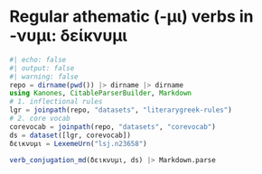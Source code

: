 # Regular athematic (-μι) verbs in -νυμι: δείκνυμι

```julia
#| echo: false
#| output: false
#| warning: false
repo = dirname(pwd()) |> dirname |> dirname
using Kanones, CitableParserBuilder, Markdown
# 1. inflectional rules
lgr = joinpath(repo, "datasets", "literarygreek-rules")
# 2. core vocab
corevocab = joinpath(repo, "datasets", "corevocab")
ds = dataset([lgr, corevocab])
δεικνυμι = LexemeUrn("lsj.n23658")
```

```julia
verb_conjugation_md(δεικνυμι, ds) |> Markdown.parse
```

